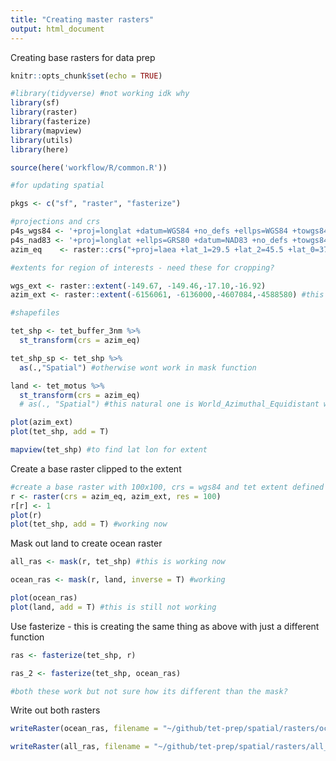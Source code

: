 ```yaml
---
title: "Creating master rasters"
output: html_document
---
```

Creating base rasters for data prep 


```r
knitr::opts_chunk$set(echo = TRUE)

#library(tidyverse) #not working idk why
library(sf)
library(raster)
library(fasterize)
library(mapview)
library(utils)
library(here)

source(here('workflow/R/common.R'))

#for updating spatial 

pkgs <- c("sf", "raster", "fasterize")

#projections and crs
p4s_wgs84 <- '+proj=longlat +datum=WGS84 +no_defs +ellps=WGS84 +towgs84=0,0,0'
p4s_nad83 <- '+proj=longlat +ellps=GRS80 +datum=NAD83 +no_defs +towgs84=0,0,0'
azim_eq    <- raster::crs("+proj=laea +lat_1=29.5 +lat_2=45.5 +lat_0=37.5 +lon_0=-96 +x_0=0 +y_0=0 +ellps=GRS80 +datum=NAD83 +units=m +no_defs")

#extents for region of interests - need these for cropping?

wgs_ext <- raster::extent(-149.67, -149.46,-17.10,-16.92)
azim_ext <- raster::extent(-6156061, -6136000,-4607084,-4588580) #this is for equal area projection only

#shapefiles

tet_shp <- tet_buffer_3nm %>% 
  st_transform(crs = azim_eq)  

tet_shp_sp <- tet_shp %>%
  as(.,"Spatial") #otherwise wont work in mask function

land <- tet_motus %>% 
  st_transform(crs = azim_eq)
  # as(., "Spatial") #this natural one is World_Azimuthal_Equidistant whatever that is

plot(azim_ext)
plot(tet_shp, add = T)

mapview(tet_shp) #to find lat lon for extent
```

Create a base raster clipped to the extent
```r

#create a base raster with 100x100, crs = wgs84 and tet extent defined above
r <- raster(crs = azim_eq, azim_ext, res = 100)
r[r] <- 1
plot(r)
plot(tet_shp, add = T) #working now
```

Mask out land to create ocean raster
```r

all_ras <- mask(r, tet_shp) #this is working now

ocean_ras <- mask(r, land, inverse = T) #working

plot(ocean_ras)
plot(land, add = T) #this is still not working
```

Use fasterize - this is creating the same thing as above with just a different function
```r

ras <- fasterize(tet_shp, r)

ras_2 <- fasterize(tet_shp, ocean_ras)

#both these work but not sure how its different than the mask?

```

Write out both rasters
```r

writeRaster(ocean_ras, filename = "~/github/tet-prep/spatial/rasters/ocean_ras.tif", overwrite = T)

writeRaster(all_ras, filename = "~/github/tet-prep/spatial/rasters/all_ras.tif", overwrite = T)

```

